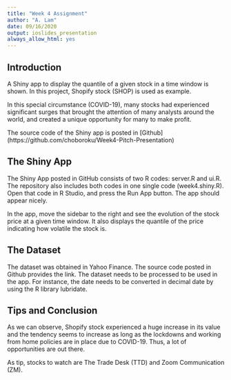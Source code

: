 ```yaml
---
title: "Week 4 Assignment"
author: "A. Lam" 
date: 09/16/2020
output: ioslides_presentation
always_allow_html: yes
---
```


## Introduction
 
A Shiny app to display the quantile of a given stock in a time window
is shown. In this project, Shopify stock (SHOP) is used as example. 

In this special circumstance (COVID-19), many stocks had 
experienced significant surges that brought the attention of many 
analysts around the world, and created a unique opportunity for many to make profit. 

The source code of the Shiny app is posted in [Github]
(https://github.com/choboroku/Week4-Pitch-Presentation)

## The Shiny App

The Shiny App posted in GitHub consists of two R codes: server.R and ui.R. 
The repository also includes both codes in one single code (week4.shiny.R).
Open that code in R Studio, and press the Run App button.  The app should
appear nicely. 

In the app, move the sidebar to the right and see the evolution of the stock
price at a given time window. It also displays the quantile of the price indicating
how volatile the stock is.

## The Dataset

The dataset was obtained in Yahoo Finance. The source code posted in Github 
provides the link. The dataset needs to be processed to be used in the app.
For instance, the date needs to be converted in decimal date by using the 
R library lubridate.

## Tips and Conclusion 

As we can observe, Shopify stock experienced a huge increase in its value and the
tendency seems to increase as long as the lockdowns and working from home policies are
in place due to COVID-19. Thus, a lot of opportunities are out there. 

As tip, stocks to watch are The Trade Desk (TTD) and Zoom Communication (ZM). 
